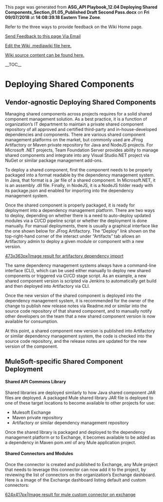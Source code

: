 ﻿<p>This page was generated from <b>ASG_API Playbook_12.04 Deploying Shared Components_Section_01.05_Published Draft Second Pass.docx</b> on <b>Fri 09/07/2018</b> at <b>14:08:39.18 Eastern Time Zone</b>.</p>
<p>Refer to the three ways to provide feedback on the Wiki Home page.</p>
<p><a href="mailto:ronald.opperman@va.gov;paul.marshall4@va.gov?subject=ASG_API Playbook_12.04 Deploying Shared Components_Section_01.05_Published Draft Second Pass">Send Feedback to this page Via Email</a></p>
<p><a href="https://github.com/department-of-veterans-affairs/ES-ASG/tree/master/Projects/ES%20ASG/ES%20ASG%20API%20Playbook%20Project/Content/12.04%20ASG_API%20Playbook_Deploying%20Shared%20Components_Section/12.04 ASG_API Playbook_Deploying Shared Components_Section.mediawiki">Edit the Wiki .mediawiki file here.</a></p>
<p><a href=https://github.com/department-of-veterans-affairs/ES-ASG/tree/master/Projects/ES%20ASG/ES%20ASG%20API%20Playbook%20Project/Content/12.04%20ASG_API%20Playbook_Deploying%20Shared%20Components_Section>Wiki source content can be found here.</a></p>
<p>__TOC__</p>
= Deploying Shared Components =

== Vendor-agnostic Deploying Shared Components ==

Managing shared components across projects requires for a solid shared component management solution. As a best practice, it is a function of organization’s IT department to maintain a private shared component repository of all approved and certified third-party and in-house-developed dependencies and components. There are various shared component management platforms on the market, but commonly used are JFrog Artifactory or Maven private repository for Java and NodeJS projects. For Microsoft .NET projects, Team Foundation Server provides ability to manage shared components and integrate into any Visual Studio.NET project via NuGet or similar package management add-ons.

To deploy a shared component, first the component needs to be properly packaged into a format readable by the dependency management system. In Java, that format is a .jar file of a shared component. In Microsoft.NET, it is an assembly .dll file. Finally, in NodeJS, it is a NodeJS folder ready with its package.json and enabled for importing into the dependency management system.

Once the shared component is properly packaged, it is ready for deployment into a dependency management platform. There are two ways to deploy, depending on whether there is a need to auto-deploy updated modules via a CI/CD pipeline script or whether the deployment is done manually. For manual deployments, there is usually a graphical interface like the one shown below for JFrog Artifactory. The “Deploy” link shown on the top-right-hand corner of the interact under “Artifacts” tab allows an Artifactory admin to deploy a given module or component with a new version.

[[https://github.com/department-of-veterans-affairs/ES-ASG/raw/master/Projects/ES%20ASG/ES%20ASG%20API%20Playbook%20Project/Content/12.04%20ASG_API%20Playbook_Deploying%20Shared%20Components_Section/media/image1.png|473x363px|Image result for artifactory dependency import]]

The same dependency management systems always have a command-line interface (CLI), which can be used either manually to deploy new shared components or triggered via CI/CD stage script. As an example, a new shared component version is scripted via Jenkins to automatically get build and then deployed into Artifactory via CLI.

Once the new version of the shared component is deployed into the dependency management system, it is recommended for the owner of the change to publish new release notes via Readme.md or similar into the source code repository of that shared component, and to manually notify other developers on the team that a new shared component version is now available for consumption.

At this point, a shared component new version is published into Artifactory or similar dependency management system, the code is checked into the source code repository, and the release notes are updated for the new version of the component.

== MuleSoft-specific Shared Component Deployment ==

==== Shared API Commons Library ====

Shared libraries are deployed similarly to how Java shared component JAR files are deployed. A packaged Mule shared library JAR file is deployed to one of these target locations to become available to other projects for use:

* Mulesoft Exchange
* Maven private repository
* Artifactory or similar dependency management repository

Once the shared library is packaged and deployed to the dependency management platform or to Exchange, it becomes available to be added as a dependency in Maven pom.xml of any Mule application project.

==== Shared Connectors and Modules ====

Once the connector is created and published to Exchange, any Mule project that needs to leverage this connector can now add it to the project, by reviewing the list of connectors on the organization’s Exchange dashboard. Here is a image of the Exchange dashboard listing default and custom connectors:

[[https://github.com/department-of-veterans-affairs/ES-ASG/raw/master/Projects/ES%20ASG/ES%20ASG%20API%20Playbook%20Project/Content/12.04%20ASG_API%20Playbook_Deploying%20Shared%20Components_Section/media/image2.png|624x417px|Image result for mule custom connector on exchange]]







